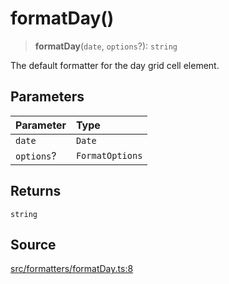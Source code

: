 # formatDay()

<a id="undefined" name="undefined"></a>

> **formatDay**(`date`, `options`?): `string`

The default formatter for the day grid cell element.

## Parameters

| Parameter | Type |
| :------ | :------ |
| `date` | `Date` |
| `options`? | `FormatOptions` |

## Returns

`string`

## Source

[src/formatters/formatDay.ts:8](https://github.com/gpbl/react-day-picker/blob/next/src/formatters/formatDay.ts#L8)
